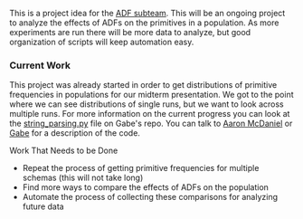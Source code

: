 This is a project idea for the [[Automatically Defined Functions|ADF subteam]]. This will be an ongoing project to analyze the effects of ADFs on the primitives in a population. As more experiments are run there will be more data to analyze, but good organization of scripts will keep automation easy.

=== Current Work ===
This project was already started in order to get distributions of primitive frequencies in populations for our midterm presentation. We got to the point where we can see distributions of single runs, but we want to look across multiple runs. For more information on the current progress you can look at the [https://github.gatech.edu/gwang340/emade/blob/Stats_ADF/notebooks/string_parsing.py string_parsing.py] file on Gabe's repo. You can talk to [[Notebook Aaron McDaniel|Aaron McDaniel]] or [[Notebook Gabriel Qi Wang|Gabe]] for a description of the code.

Work That Needs to be Done
* Repeat the process of getting primitive frequencies for multiple schemas (this will not take long)
* Find more ways to compare the effects of ADFs on the population
* Automate the process of collecting these comparisons for analyzing future data